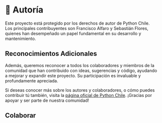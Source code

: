 # 📜 Autoría

Este proyecto está protegido por los derechos de autor de Python Chile. Los principales contribuyentes son Francisco Alfaro y Sebastián Flores, quienes han desempeñado un papel fundamental en su desarrollo y mantenimiento.

## Reconocimientos Adicionales

Además, queremos reconocer a todos los colaboradores y miembros de la comunidad que han contribuido con ideas, sugerencias y código, ayudando a mejorar y expandir este proyecto. Su participación es invaluable y profundamente apreciada.

Si deseas conocer más sobre los autores y colaboradores, o cómo puedes contribuir tú también, visita la [página oficial de Python Chile](https://pythonchile.cl). ¡Gracias por apoyar y ser parte de nuestra comunidad!

## Colaborar

